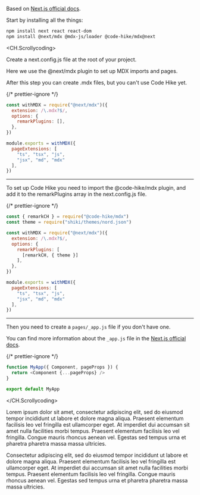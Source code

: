Based on [Next.js official docs](https://nextjs.org/docs/advanced-features/using-mdx).

Start by installing all the things:

```bash
npm install next react react-dom
npm install @next/mdx @mdx-js/loader @code-hike/mdx@next
```

<CH.Scrollycoding>

Create a next.config.js file at the root of your project.

Here we use the @next/mdx plugin to set up MDX imports and pages.

After this step you can create .mdx files, but you can't use Code Hike yet.

{/* prettier-ignore */}
```js next.config.js
const withMDX = require("@next/mdx")({
  extension: /\.mdx?$/,
  options: {
    remarkPlugins: [],
  },
})

module.exports = withMDX({
  pageExtensions: [
    "ts", "tsx", "js", 
    "jsx", "md", "mdx"
  ],
})
```

---

To set up Code Hike you need to import the @code-hike/mdx plugin, and add it to the remarkPlugins array in the next.config.js file.

{/* prettier-ignore */}
```js next.config.js
const { remarkCH } = require("@code-hike/mdx")
const theme = require("shiki/themes/nord.json")

const withMDX = require("@next/mdx")({
  extension: /\.mdx?$/,
  options: {
    remarkPlugins: [
      [remarkCH, { theme }]
    ],
  },
})

module.exports = withMDX({
  pageExtensions: [
    "ts", "tsx", "js", 
    "jsx", "md", "mdx"
  ],
})
```

---

Then you need to create a `pages/_app.js` file if you don't have one.

You can find more information about the `_app.js` file in the [Next.js official docs](https://nextjs.org/docs/advanced-features/custom-app).

{/* prettier-ignore */}
```js pages/_app.js
function MyApp({ Component, pageProps }) {
  return <Component {...pageProps} />
}

export default MyApp
```

</CH.Scrollycoding>

Lorem ipsum dolor sit amet, consectetur adipiscing elit, sed do eiusmod tempor incididunt ut labore et dolore magna aliqua. Praesent elementum facilisis leo vel fringilla est ullamcorper eget. At imperdiet dui accumsan sit amet nulla facilities morbi tempus. Praesent elementum facilisis leo vel fringilla. Congue mauris rhoncus aenean vel. Egestas sed tempus urna et pharetra pharetra massa massa ultricies.

Consectetur adipiscing elit, sed do eiusmod tempor incididunt ut labore et dolore magna aliqua. Praesent elementum facilisis leo vel fringilla est ullamcorper eget. At imperdiet dui accumsan sit amet nulla facilities morbi tempus. Praesent elementum facilisis leo vel fringilla. Congue mauris rhoncus aenean vel. Egestas sed tempus urna et pharetra pharetra massa massa ultricies.
